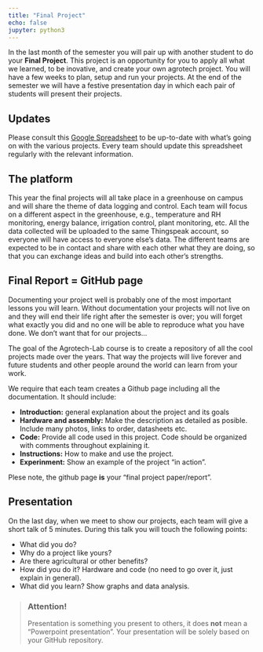 ---
title: "Final Project"
echo: false
jupyter: python3
---

In the last month of the semester you will pair up with another student to do your **Final Project**.
This project is an opportunity for you to apply all what we learned, to be inovative, and create your own agrotech project.
You will have a few weeks to plan, setup and run your projects. At the end of the semester we will have a festive presentation day in which each pair of students will present their projects.

## Updates

Please consult this [Google Spreadsheet](https://docs.google.com/spreadsheets/d/1CezZGCu0f9x4Lwgyo90v1QF-MEy30XM4f_ydzi3EUMY/edit?usp=sharing) to be up-to-date with what's going on with the various projects.
Every team should update this spreadsheet regularly with the relevant information.

## The platform
This year the final projects will all take place in a greenhouse on campus and will share the theme of data logging and control. Each team will focus on a different aspect in the greenhouse, e.g., temperature and RH monitoring, energy balance, irrigation control, plant monitoring, etc. All the data collected will be uploaded to the same Thingspeak account, so everyone will have access to everyone else's data.  The different teams are expected to be in contact and share with each other what they are doing, so that you can exchange ideas and build into each other's strengths.


## Final Report = GitHub page
Documenting your project well is probably one of the most important lessons you will learn.
Without documentation your projects will not live on and they will end their life right after the semester is over; you will forget what exactly you did and no one will be able to reproduce what you have done.
We don't want that for our projects...  

The goal of the Agrotech-Lab course is to create a repository of all the cool projects made over the years.
That way the projects will live forever and future students and other people around the world can learn from your work.

We require that each team creates a Github page including all the documentation.
It should include:

* **Introduction:** general explanation about the project and its goals
* **Hardware and assembly:** Make the description as detailed as posible. Include many photos, links to order, datasheets etc.
* **Code:** Provide all code used in this project. Code should be organized with comments throughout explaining it.
* **Instructions:** How to make and use the project.
* **Experinment:** Show an example of the project "in action".

Plese note, the github page **is** your "final project paper/report". 

## Presentation

On the last day, when we meet to show our projects, each team will give a short talk of 5 minutes. During this talk you will touch the following points:

* What did you do?
* Why do a project like yours? 
* Are there agricultural or other benefits?
* How did you do it? Hardware and code (no need to go over it, just explain in general).
* What did you learn? Show graphs and data analysis.


> ### Attention!
> Presentation is something you present to others, it does **not** mean a "Powerpoint presentation".
> Your presentation will be solely based on your GitHub repository.